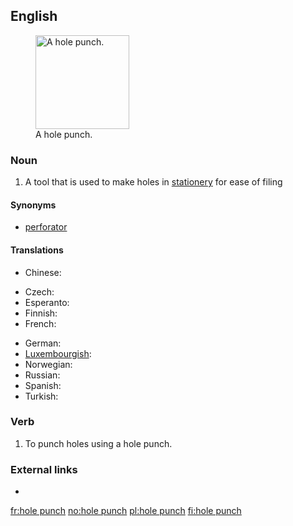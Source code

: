 ==English==
[[Image:Hole_punch.JPG|thumb|150px|A hole punch.]]

===Noun===
{{en-noun|sg=[[hole]] [[punch]]|es}}

# A tool that is used to make holes in [[stationery]] for ease of filing

====Synonyms====
* [[perforator]]

====Translations====
{{trans-top|tool}}
* Chinese:
*: {{trreq|zh}}
* Czech: {{t-|cs|děrovačka|f}}
* Esperanto: {{t-|eo|truilo|xs=Esperanto}}
* Finnish: {{t|fi|rei'ittäjä}}
* French: {{t|fr|perforateur|m}}
{{trans-mid}}
* German: {{t+|de|Locher|m}}
* [[Luxembourgish]]: {{t-|lb|Locher|xs=Luxembourgish}}
* Norwegian: {{t+|no|hullemaskin}}
* Russian: {{t+|ru|дырокол|m|tr=dyrokól}}
* Spanish: {{t-|es|perforadora|f}}
* Turkish: {{t|tr|delgeç}}
{{trans-bottom}}

===Verb===
{{en-verb|hole punches|hole punching|hole punched}}

# To punch holes using a hole punch.

===External links===
* {{pedialite}}

[[fr:hole punch]]
[[no:hole punch]]
[[pl:hole punch]]
[[fi:hole punch]]